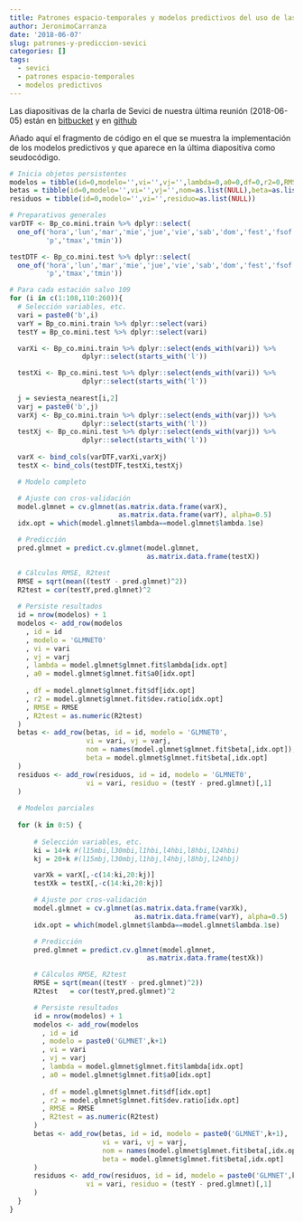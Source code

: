 ```yaml
---
title: Patrones espacio-temporales y modelos predictivos del uso de las bicicletas de Sevici
author: JeronimoCarranza
date: '2018-06-07'
slug: patrones-y-prediccion-sevici
categories: []
tags:
  - sevici
  - patrones espacio-temporales
  - modelos predictivos
---
```




Las diapositivas de la charla de Sevici de nuestra última reunión (2018-06-05) están 
en [bitbucket](http://bitbucket.org/JeronimoCarranza2/SevillaR_SEVICI) y en 
[github](http://github.com/JeronimoCarranza/SevillaR_SEVICI)

Añado aquí el fragmento de código en el que se muestra la implementación de los modelos predictivos y que aparece en la última diapositiva como seudocódigo.


```r

# Inicia objetos persistentes 
modelos = tibble(id=0,modelo='',vi='',vj='',lambda=0,a0=0,df=0,r2=0,RMSE=0,R2test=0)
betas = tibble(id=0,modelo='',vi='',vj='',nom=as.list(NULL),beta=as.list(NULL))
residuos = tibble(id=0,modelo='',vi='',residuo=as.list(NULL))

# Preparativos generales
varDTF <- Bp_co.mini.train %>% dplyr::select(
  one_of('hora','lun','mar','mie','jue','vie','sab','dom','fest','fsof',
         'p','tmax','tmin'))

testDTF <- Bp_co.mini.test %>% dplyr::select(
  one_of('hora','lun','mar','mie','jue','vie','sab','dom','fest','fsof',
         'p','tmax','tmin'))

# Para cada estación salvo 109
for (i in c(1:108,110:260)){
  # Selección variables, etc.
  vari = paste0('b',i)
  varY = Bp_co.mini.train %>% dplyr::select(vari)
  testY = Bp_co.mini.test %>% dplyr::select(vari)

  varXi <- Bp_co.mini.train %>% dplyr::select(ends_with(vari)) %>% 
                  dplyr::select(starts_with('l'))

  testXi <- Bp_co.mini.test %>% dplyr::select(ends_with(vari)) %>% 
                  dplyr::select(starts_with('l'))
  
  j = seviesta_nearest[i,2]
  varj = paste0('b',j)
  varXj <- Bp_co.mini.train %>% dplyr::select(ends_with(varj)) %>% 
                  dplyr::select(starts_with('l'))
  testXj <- Bp_co.mini.test %>% dplyr::select(ends_with(varj)) %>% 
                  dplyr::select(starts_with('l'))
  
  varX <- bind_cols(varDTF,varXi,varXj)
  testX <- bind_cols(testDTF,testXi,testXj)

  # Modelo completo

  # Ajuste con cros-validación
  model.glmnet = cv.glmnet(as.matrix.data.frame(varX), 
                           as.matrix.data.frame(varY), alpha=0.5)
  idx.opt = which(model.glmnet$lambda==model.glmnet$lambda.1se)

  # Predicción 
  pred.glmnet = predict.cv.glmnet(model.glmnet,
                                  as.matrix.data.frame(testX))

  # Cálculos RMSE, R2test
  RMSE = sqrt(mean((testY - pred.glmnet)^2))  
  R2test = cor(testY,pred.glmnet)^2
  
  # Persiste resultados
  id = nrow(modelos) + 1
  modelos <- add_row(modelos
    , id = id 
    , modelo = 'GLMNET0'
    , vi = vari
    , vj = varj
    , lambda = model.glmnet$glmnet.fit$lambda[idx.opt]
    , a0 = model.glmnet$glmnet.fit$a0[idx.opt]
    
    , df = model.glmnet$glmnet.fit$df[idx.opt]
    , r2 = model.glmnet$glmnet.fit$dev.ratio[idx.opt]
    , RMSE = RMSE
    , R2test = as.numeric(R2test)
  )
  betas <- add_row(betas, id = id, modelo = 'GLMNET0',
                   vi = vari, vj = varj,
                   nom = names(model.glmnet$glmnet.fit$beta[,idx.opt]),
                   beta = model.glmnet$glmnet.fit$beta[,idx.opt]
  )
  residuos <- add_row(residuos, id = id, modelo = 'GLMNET0',
                   vi = vari, residuo = (testY - pred.glmnet)[,1]
  )
  
  # Modelos parciales  
  
  for (k in 0:5) {
  
      # Selección variables, etc.
      ki = 14+k #(l15mbi,l30mbi,l1hbi,l4hbi,l8hbi,l24hbi)
      kj = 20+k #(l15mbj,l30mbj,l1hbj,l4hbj,l8hbj,l24hbj)

      varXk = varX[,-c(14:ki,20:kj)]
      testXk = testX[,-c(14:ki,20:kj)]

      # Ajuste por cros-validación
      model.glmnet = cv.glmnet(as.matrix.data.frame(varXk), 
                               as.matrix.data.frame(varY), alpha=0.5)
      idx.opt = which(model.glmnet$lambda==model.glmnet$lambda.1se)

      # Predicción
      pred.glmnet = predict.cv.glmnet(model.glmnet,
                                  as.matrix.data.frame(testXk))

      # Cálculos RMSE, R2test
      RMSE = sqrt(mean((testY - pred.glmnet)^2))
      R2test   = cor(testY,pred.glmnet)^2

      # Persiste resultados
      id = nrow(modelos) + 1
      modelos <- add_row(modelos
        , id = id 
        , modelo = paste0('GLMNET',k+1)
        , vi = vari
        , vj = varj
        , lambda = model.glmnet$glmnet.fit$lambda[idx.opt]
        , a0 = model.glmnet$glmnet.fit$a0[idx.opt]
        
        , df = model.glmnet$glmnet.fit$df[idx.opt]
        , r2 = model.glmnet$glmnet.fit$dev.ratio[idx.opt]
        , RMSE = RMSE
        , R2test = as.numeric(R2test)
      )
      betas <- add_row(betas, id = id, modelo = paste0('GLMNET',k+1),
                       vi = vari, vj = varj,
                       nom = names(model.glmnet$glmnet.fit$beta[,idx.opt]),
                       beta = model.glmnet$glmnet.fit$beta[,idx.opt]
      )
      residuos <- add_row(residuos, id = id, modelo = paste0('GLMNET',k+1),
                   vi = vari, residuo = (testY - pred.glmnet)[,1]
      )
  }
}

```


